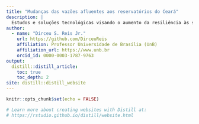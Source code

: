 ```yaml
---
title: "Mudanças das vazões afluentes aos reservatórios do Ceará"
description: |
  Estudos e soluções tecnológicas visando o aumento da resiliência às secas
author:
  - name: "Dirceu S. Reis Jr."
    url: https://github.com/DirceuReis
    affiliation: Professor Universidade de Brasília (UnB) 
    affiliation_url: https://www.unb.br
    orcid_id: 0000-0003-1787-9763  
output:
  distill::distill_article:
    toc: true
    toc_depth: 2
site: distill::distill_website
---
```


```r
knitr::opts_chunk$set(echo = FALSE)

# Learn more about creating websites with Distill at:
# https://rstudio.github.io/distill/website.html

```


